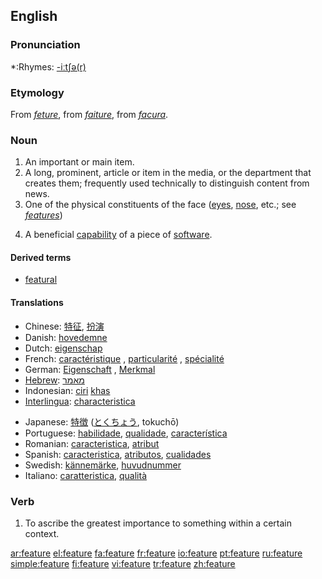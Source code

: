 {{wikipedia}}
==English==

===Pronunciation===
*:Rhymes: [[Rhymes:English:-iːtʃə(r)|-iːtʃə(r)]]

===Etymology===
From {{AF.}} ''[[feture]]'', from {{OF.}} ''[[faiture]]'', from {{L.}} ''[[facura]]''.

===Noun===
{{en-noun}}

# An important or main item.
# A long, prominent, article or item in the media, or the department that creates them; frequently used technically to distinguish content from news. 
# One of the physical constituents of the face ([[eye]]s, [[nose]], etc.; see ''[[features]]'')
#{{computing}} A beneficial [[capability]] of a piece of [[software]].

====Derived terms====
* [[featural]]

====Translations====
{{top}}
*Chinese: [[特征]], [[扮演]]
*Danish: [[hovedemne]] {{n}}
*Dutch: [[eigenschap]] {{f}}
*French: [[caractéristique]] {{n}}, [[particularité]] {{n}}, [[spécialité]] {{n}}
*German: [[Eigenschaft]] {{n}}, [[Merkmal]] {{n}}
*[[Hebrew]]: [[מאמר]]
*Indonesian: [[ciri]] [[khas]]
*[[Interlingua]]: [[characteristica]]
{{mid}}
*Japanese: [[特徴]] ([[とくちょう]], tokuchō)
*Portuguese: [[habilidade]], [[qualidade]], [[característica]]
*Romanian: [[caracteristica]], [[atribut]]
*Spanish: [[caracteristica]], [[atributos]], [[cualidades]]
*Swedish: [[kännemärke]], [[huvudnummer]]
*Italiano: [[caratteristica]], [[qualità]]
{{bottom}}

===Verb===
{{en-verb|featur|ing}}
# To ascribe the greatest importance to something within a certain context.

[[ar:feature]]
[[el:feature]]
[[fa:feature]]
[[fr:feature]]
[[io:feature]]
[[pt:feature]]
[[ru:feature]]
[[simple:feature]]
[[fi:feature]]
[[vi:feature]]
[[tr:feature]]
[[zh:feature]]